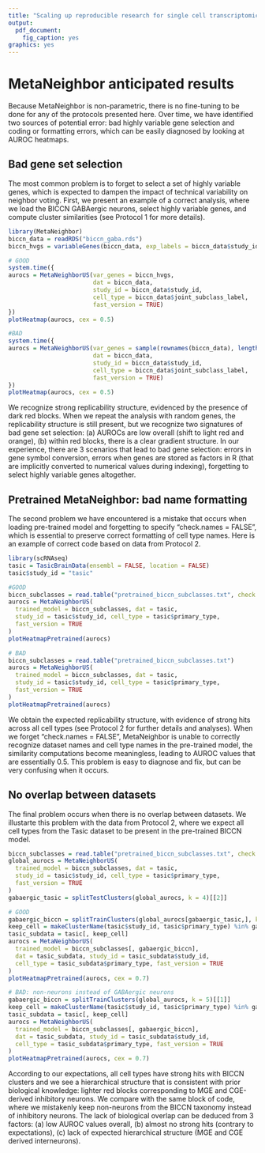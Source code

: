 ```yaml
---
title: "Scaling up reproducible research for single cell transcriptomics using MetaNeighbor (Anticipated results)"
output:
  pdf_document:
    fig_caption: yes
graphics: yes
---
```



# MetaNeighbor anticipated results

Because MetaNeighbor is non-parametric, there is no fine-tuning to be done for any of the protocols presented here. Over time, we have identified two sources of potential error: bad highly variable gene selection and coding or formatting errors, which can be easily diagnosed by looking at AUROC heatmaps.

## Bad gene set selection

The most common problem is to forget to select a set of highly variable genes, which is expected to dampen the impact of technical variability on neighbor voting. First, we present an example of a correct analysis, where we load the BICCN GABAergic neurons, select highly variable genes, and compute cluster similarities (see Protocol 1 for more details). 


```r
library(MetaNeighbor)
biccn_data = readRDS("biccn_gaba.rds")
biccn_hvgs = variableGenes(biccn_data, exp_labels = biccn_data$study_id)

# GOOD
system.time({
aurocs = MetaNeighborUS(var_genes = biccn_hvgs,
                        dat = biccn_data,
                        study_id = biccn_data$study_id,
                        cell_type = biccn_data$joint_subclass_label,
                        fast_version = TRUE)
})
plotHeatmap(aurocs, cex = 0.5)

#BAD
system.time({
aurocs = MetaNeighborUS(var_genes = sample(rownames(biccn_data), length(biccn_hvgs)),
                        dat = biccn_data,
                        study_id = biccn_data$study_id,
                        cell_type = biccn_data$joint_subclass_label,
                        fast_version = TRUE)
})
plotHeatmap(aurocs, cex = 0.5)
```

We recognize strong replicability structure, evidenced by the presence of dark red blocks. When we repeat the analysis with random genes, the replicability structure is still present, but we recognize two signatures of bad gene set selection: (a) AUROCs are low overall (shift to light red and orange), (b) within red blocks, there is a clear gradient structure. In our experience, there are 3 scenarios that lead to bad gene selection: errors in gene symbol conversion, errors when genes are stored as factors in R (that are implicitly converted to numerical values during indexing), forgetting to select highly variable genes altogether.

## Pretrained MetaNeighbor: bad name formatting

The second problem we have encountered is a mistake that occurs when loading pre-trained model and forgetting to specify "check.names = FALSE", which is essential to preserve correct formatting of cell type names. Here is an example of correct code based on data from Protocol 2.

```r
library(scRNAseq)
tasic = TasicBrainData(ensembl = FALSE, location = FALSE)
tasic$study_id = "tasic"

#GOOD
biccn_subclasses = read.table("pretrained_biccn_subclasses.txt", check.names = FALSE)
aurocs = MetaNeighborUS(
  trained_model = biccn_subclasses, dat = tasic,
  study_id = tasic$study_id, cell_type = tasic$primary_type,
  fast_version = TRUE
)
plotHeatmapPretrained(aurocs)

# BAD
biccn_subclasses = read.table("pretrained_biccn_subclasses.txt")
aurocs = MetaNeighborUS(
  trained_model = biccn_subclasses, dat = tasic,
  study_id = tasic$study_id, cell_type = tasic$primary_type,
  fast_version = TRUE
)
plotHeatmapPretrained(aurocs)
```

We obtain the expected replicability structure, with evidence of strong hits across all cell types (see Protocol 2 for further details and analyses). When we forget "check.names = FALSE", MetaNeighbor is unable to correctly recognize dataset names and cell type names in the pre-trained model, the similarity computations become meaningless, leading to AUROC values that are essentially 0.5. This problem is easy to diagnose and fix, but can be very confusing when it occurs.

## No overlap between datasets

The final problem occurs when there is no overlap between datasets. We illustarte this problem with the data from Protocol 2, where we expect all cell types from the Tasic dataset to be present in the pre-trained BICCN model.

```r
biccn_subclasses = read.table("pretrained_biccn_subclasses.txt", check.names = FALSE)
global_aurocs = MetaNeighborUS(
  trained_model = biccn_subclasses, dat = tasic,
  study_id = tasic$study_id, cell_type = tasic$primary_type,
  fast_version = TRUE
)
gabaergic_tasic = splitTestClusters(global_aurocs, k = 4)[[2]]

# GOOD
gabaergic_biccn = splitTrainClusters(global_aurocs[gabaergic_tasic,], k = 4)[[4]]
keep_cell = makeClusterName(tasic$study_id, tasic$primary_type) %in% gabaergic_tasic
tasic_subdata = tasic[, keep_cell]
aurocs = MetaNeighborUS(
  trained_model = biccn_subclasses[, gabaergic_biccn],
  dat = tasic_subdata, study_id = tasic_subdata$study_id,
  cell_type = tasic_subdata$primary_type, fast_version = TRUE
)
plotHeatmapPretrained(aurocs, cex = 0.7)

# BAD: non-neurons instead of GABAergic neurons
gabaergic_biccn = splitTrainClusters(global_aurocs, k = 5)[[1]]
keep_cell = makeClusterName(tasic$study_id, tasic$primary_type) %in% gabaergic_tasic
tasic_subdata = tasic[, keep_cell]
aurocs = MetaNeighborUS(
  trained_model = biccn_subclasses[, gabaergic_biccn],
  dat = tasic_subdata, study_id = tasic_subdata$study_id,
  cell_type = tasic_subdata$primary_type, fast_version = TRUE
)
plotHeatmapPretrained(aurocs, cex = 0.7)
```

According to our expectations, all cell types have strong hits with BICCN clusters and we see a hierarchical structure that is consistent with prior biological knowledge: lighter red blocks corresponding to MGE and CGE-derived inhibitory neurons. We compare with the same block of code, where we mistakenly keep non-neurons from the BICCN taxonomy instead of inhibitory neurons.
The lack of biological overlap can be deduced from 3 factors: (a) low AUROC values overall, (b) almost no strong hits (contrary to expectations), (c) lack of expected hierarchical structure (MGE and CGE derived interneurons).